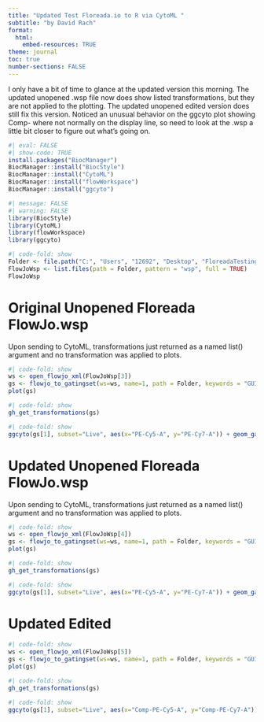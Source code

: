 ```yaml
---
title: "Updated Test Floreada.io to R via CytoML "
subtitle: "by David Rach"
format:
  html:
    embed-resources: TRUE
theme: journal
toc: true
number-sections: FALSE
---
```


I only have a bit of time to glance at the updated version this morning. The updated unopened .wsp file now does show listed transformations, but they are not applied to the plotting. The updated unopened edited version does still fix this version. Noticed an unusual behavior on the ggcyto plot showing Comp- where not normally on the display line, so need to look at the .wsp a little bit closer to figure out what's going on. 

```r
#| eval: FALSE
#| show-code: TRUE
install.packages("BiocManager")
BiocManager::install("BiocStyle")
BiocManager::install("CytoML")
BiocManager::install("flowWorkspace")
BiocManager::install("ggcyto")
```

```r
#| message: FALSE
#| warning: FALSE
library(BiocStyle)
library(CytoML)
library(flowWorkspace)
library(ggcyto)
```

```r
#| code-fold: show
Folder <- file.path("C:", "Users", "12692", "Desktop", "FloreadaTesting")
FlowJoWsp <- list.files(path = Folder, pattern = "wsp", full = TRUE)
FlowJoWsp
```

# Original Unopened  Floreada FlowJo.wsp

Upon sending to CytoML, transformations just returned as a named list()  argument and no transformation was applied to plots. 

```r
#| code-fold: show
ws <- open_flowjo_xml(FlowJoWsp[3])
gs <- flowjo_to_gatingset(ws=ws, name=1, path = Folder, keywords = "GUID")
plot(gs)
```

```r
#| code-fold: show
gh_get_transformations(gs)
```

```r
#| code-fold: show
ggcyto(gs[1], subset="Live", aes(x="PE-Cy5-A", y="PE-Cy7-A")) + geom_gate() + geom_hex(bins=170)
```


# Updated Unopened Floreada FlowJo.wsp

Upon sending to CytoML, transformations just returned as a named list()  argument and no transformation was applied to plots. 

```r
#| code-fold: show
ws <- open_flowjo_xml(FlowJoWsp[4])
gs <- flowjo_to_gatingset(ws=ws, name=1, path = Folder, keywords = "GUID")
plot(gs)
```

```r
#| code-fold: show
gh_get_transformations(gs)
```

```r
#| code-fold: show
ggcyto(gs[1], subset="Live", aes(x="PE-Cy5-A", y="PE-Cy7-A")) + geom_gate() + geom_hex(bins=170)
```

# Updated Edited

```r
#| code-fold: show
ws <- open_flowjo_xml(FlowJoWsp[5])
gs <- flowjo_to_gatingset(ws=ws, name=1, path = Folder, keywords = "GUID")
plot(gs)
```

```r
#| code-fold: show
gh_get_transformations(gs)
```

```r
#| code-fold: show
ggcyto(gs[1], subset="Live", aes(x="Comp-PE-Cy5-A", y="Comp-PE-Cy7-A")) + geom_gate() + geom_hex(bins=170)
```